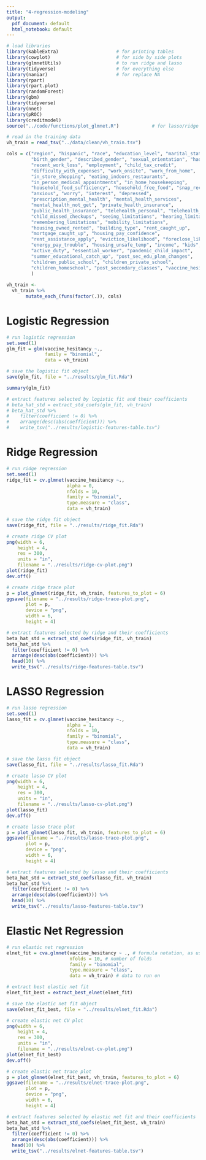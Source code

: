 ```yaml
---
title: "4-regression-modeling"
output:
  pdf_document: default
  html_notebook: default
---
```

```r
# load libraries
library(kableExtra)                     # for printing tables
library(cowplot)                        # for side by side plots
library(glmnetUtils)                    # to run ridge and lasso
library(tidyverse)                      # for everything else
library(naniar)                         # for replace NA 
library(rpart)
library(rpart.plot)
library(randomForest)
library(gbm)
library(tidyverse)
library(nnet)
library(pROC)
library(creditmodel)
source("../code/functions/plot_glmnet.R")            # for lasso/ridge trace plots

# read in the training data
vh_train = read_tsv("../data/clean/vh_train.tsv")

cols = c("region", "hispanic", "race", "education_level", "marital_status", 
         "birth_gender", "described_gender", "sexual_orientation", "had_covid", 
         "recent_work_loss", "employment", "child_tax_credit", 
         "difficulty_with_expenses", "work_onsite", "work_from_home", 
         "in_store_shopping", "eating_indoors_restaurants", 
         "in_person_medical_appointments", "in_home_housekeeping", 
         "household_food_sufficiency", "household_free_food", "snap_receipt",
         "anxious", "worry", "interest", "depressed", 
         "prescription_mental_health", "mental_health_services", 
         "mental_health_not_get", "private_health_insurance", 
         "public_health_insurance", "telehealth_personal", "telehealth_child",
         "child_missed_checkups", "seeing_limitations", "hearing_limitations", 
         "remembering_limitations", "mobility_limitations", 
         "housing_owned_rented", "building_type", "rent_caught_up", 
         "mortgage_caught_up", "housing_pay_confidence", 
         "rent_assistance_apply", "eviction_likelihood", "foreclose_likelihood",
         "energy_pay_trouble", "housing_unsafe_temp", "income", "kids", 
         "active_duty", "essential_worker", "pandemic_child_impact", 
         "summer_educational_catch_up", "post_sec_edu_plan_changes", 
         "children_public_school", "children_private_school", 
         "children_homeschool", "post_secondary_classes", "vaccine_hesitancy"
         )
  
vh_train <-
  vh_train %>%
       mutate_each_(funs(factor(.)), cols)
```

# Logistic Regression

```r
# run logistic regression
set.seed(1)
glm_fit = glm(vaccine_hesitancy ~.,
              family = "binomial",
              data = vh_train)

# save the logistic fit object
save(glm_fit, file = "../results/glm_fit.Rda")

summary(glm_fit)

# extract features selected by logistic fit and their coefficients
# beta_hat_std = extract_std_coefs(glm_fit, vh_train)
# beta_hat_std %>%
#    filter(coefficient != 0) %>%
#    arrange(desc(abs(coefficient))) %>% 
#    write_tsv("../results/logistic-features-table.tsv")
```

# Ridge Regression

```r
# run ridge regression
set.seed(1)
ridge_fit = cv.glmnet(vaccine_hesitancy ~.,
                      alpha = 0,
                      nfolds = 10,
                      family = "binomial",
                      type.measure = "class",
                      data = vh_train)

# save the ridge fit object
save(ridge_fit, file = "../results/ridge_fit.Rda")

# create ridge CV plot
png(width = 6, 
    height = 4,
    res = 300,
    units = "in", 
    filename = "../results/ridge-cv-plot.png")
plot(ridge_fit)
dev.off()

# create ridge trace plot
p = plot_glmnet(ridge_fit, vh_train, features_to_plot = 6)
ggsave(filename = "../results/ridge-trace-plot.png", 
       plot = p, 
       device = "png", 
       width = 6, 
       height = 4)

# extract features selected by ridge and their coefficients
beta_hat_std = extract_std_coefs(ridge_fit, vh_train)
beta_hat_std %>%
  filter(coefficient != 0) %>%
  arrange(desc(abs(coefficient))) %>% 
  head(10) %>%
  write_tsv("../results/ridge-features-table.tsv")
```

# LASSO Regression
```r
# run lasso regression
set.seed(1)
lasso_fit = cv.glmnet(vaccine_hesitancy ~.,
                      alpha = 1,
                      nfolds = 10,
                      family = "binomial",
                      type.measure = "class",
                      data = vh_train)

# save the lasso fit object
save(lasso_fit, file = "../results/lasso_fit.Rda")

# create lasso CV plot
png(width = 6, 
    height = 4,
    res = 300,
    units = "in", 
    filename = "../results/lasso-cv-plot.png")
plot(lasso_fit)
dev.off()

# create lasso trace plot
p = plot_glmnet(lasso_fit, vh_train, features_to_plot = 6)
ggsave(filename = "../results/lasso-trace-plot.png", 
       plot = p, 
       device = "png", 
       width = 6, 
       height = 4)

# extract features selected by lasso and their coefficients
beta_hat_std = extract_std_coefs(lasso_fit, vh_train)
beta_hat_std %>%
  filter(coefficient != 0) %>%
  arrange(desc(abs(coefficient))) %>% 
  head(10) %>%
  write_tsv("../results/lasso-features-table.tsv")
```

# Elastic Net Regression
```r
# run elastic net regression
elnet_fit = cva.glmnet(vaccine_hesitancy ~ ., # formula notation, as usual 
                       nfolds = 10, # number of folds
                       family = "binomial",
                       type.measure = "class",
                       data = vh_train) # data to run on

# extract best elastic net fit
elnet_fit_best = extract_best_elnet(elnet_fit)

# save the elastic net fit object
save(elnet_fit_best, file = "../results/elnet_fit.Rda")

# create elastic net CV plot
png(width = 6, 
    height = 4,
    res = 300,
    units = "in", 
    filename = "../results/elnet-cv-plot.png")
plot(elnet_fit_best)
dev.off()

# create elastic net trace plot
p = plot_glmnet(elnet_fit_best, vh_train, features_to_plot = 6)
ggsave(filename = "../results/elnet-trace-plot.png", 
       plot = p, 
       device = "png", 
       width = 6, 
       height = 4)

# extract features selected by elastic net fit and their coefficients
beta_hat_std = extract_std_coefs(elnet_fit_best, vh_train)
beta_hat_std %>%
  filter(coefficient != 0) %>%
  arrange(desc(abs(coefficient))) %>% 
  head(10) %>%
  write_tsv("../results/elnet-features-table.tsv")
```

